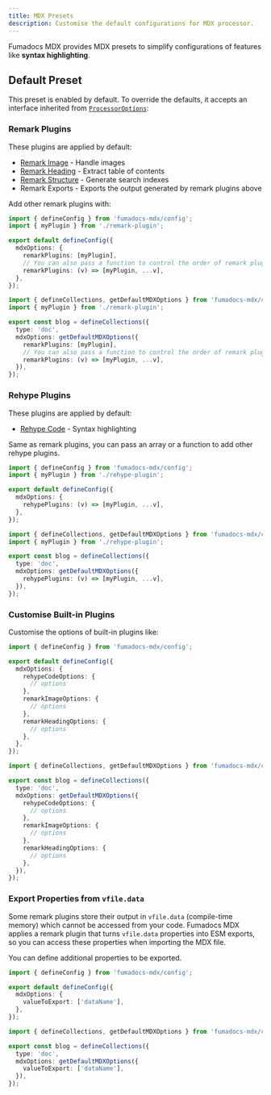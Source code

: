 ```yaml
---
title: MDX Presets
description: Customise the default configurations for MDX processor.
---
```


Fumadocs MDX provides MDX presets to simplify configurations of features like **syntax highlighting**.

## Default Preset

This preset is enabled by default. To override the defaults, it accepts an interface inherited from [`ProcessorOptions`](https://mdxjs.com/packages/mdx/#processoroptions):

### Remark Plugins

These plugins are applied by default:

- [Remark Image](/docs/headless/mdx/remark-image) - Handle images
- [Remark Heading](/docs/headless/mdx/headings) - Extract table of contents
- [Remark Structure](/docs/headless/mdx/structure) - Generate search indexes
- Remark Exports - Exports the output generated by remark plugins above

Add other remark plugins with:

```ts tab="Global Config"
import { defineConfig } from 'fumadocs-mdx/config';
import { myPlugin } from './remark-plugin';

export default defineConfig({
  mdxOptions: {
    remarkPlugins: [myPlugin],
    // You can also pass a function to control the order of remark plugins.
    remarkPlugins: (v) => [myPlugin, ...v],
  },
});
```

```ts tab="Collection Config"
import { defineCollections, getDefaultMDXOptions } from 'fumadocs-mdx/config';
import { myPlugin } from './remark-plugin';

export const blog = defineCollections({
  type: 'doc',
  mdxOptions: getDefaultMDXOptions({
    remarkPlugins: [myPlugin],
    // You can also pass a function to control the order of remark plugins.
    remarkPlugins: (v) => [myPlugin, ...v],
  }),
});
```

### Rehype Plugins

These plugins are applied by default:

- [Rehype Code](/docs/headless/mdx/rehype-code) - Syntax highlighting

Same as remark plugins, you can pass an array or a function to add other rehype plugins.

```ts tab="Global Config"
import { defineConfig } from 'fumadocs-mdx/config';
import { myPlugin } from './rehype-plugin';

export default defineConfig({
  mdxOptions: {
    rehypePlugins: (v) => [myPlugin, ...v],
  },
});
```

```ts tab="Collection Config"
import { defineCollections, getDefaultMDXOptions } from 'fumadocs-mdx/config';
import { myPlugin } from './rehype-plugin';

export const blog = defineCollections({
  type: 'doc',
  mdxOptions: getDefaultMDXOptions({
    rehypePlugins: (v) => [myPlugin, ...v],
  }),
});
```

### Customise Built-in Plugins

Customise the options of built-in plugins like:

```ts tab="Global Config"
import { defineConfig } from 'fumadocs-mdx/config';

export default defineConfig({
  mdxOptions: {
    rehypeCodeOptions: {
      // options
    },
    remarkImageOptions: {
      // options
    },
    remarkHeadingOptions: {
      // options
    },
  },
});
```

```ts tab="Collection Config"
import { defineCollections, getDefaultMDXOptions } from 'fumadocs-mdx/config';

export const blog = defineCollections({
  type: 'doc',
  mdxOptions: getDefaultMDXOptions({
    rehypeCodeOptions: {
      // options
    },
    remarkImageOptions: {
      // options
    },
    remarkHeadingOptions: {
      // options
    },
  }),
});
```

### Export Properties from `vfile.data`

Some remark plugins store their output in `vfile.data` (compile-time memory) which cannot be accessed from your code.
Fumadocs MDX applies a remark plugin that turns `vfile.data` properties into ESM exports, so you can access these properties when importing the MDX file.

You can define additional properties to be exported.

```ts tab="Global Config"
import { defineConfig } from 'fumadocs-mdx/config';

export default defineConfig({
  mdxOptions: {
    valueToExport: ['dataName'],
  },
});
```

```ts tab="Collection Config"
import { defineCollections, getDefaultMDXOptions } from 'fumadocs-mdx/config';

export const blog = defineCollections({
  type: 'doc',
  mdxOptions: getDefaultMDXOptions({
    valueToExport: ['dataName'],
  }),
});
```
